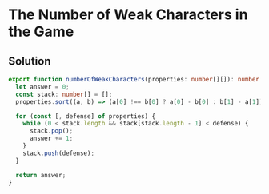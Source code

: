 # The Number of Weak Characters in the Game

## Solution

```typescript filename="solution.ts" copy
export function numberOfWeakCharacters(properties: number[][]): number {
  let answer = 0;
  const stack: number[] = [];
  properties.sort((a, b) => (a[0] !== b[0] ? a[0] - b[0] : b[1] - a[1]));

  for (const [, defense] of properties) {
    while (0 < stack.length && stack[stack.length - 1] < defense) {
      stack.pop();
      answer += 1;
    }
    stack.push(defense);
  }

  return answer;
}
```

